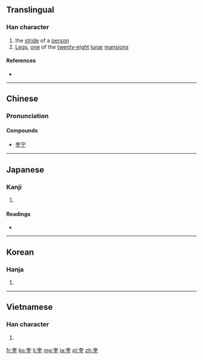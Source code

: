 ==Translingual==

===Han character===
{{Han char|rn=37|rad=大|as=06|sn=9|four=4010<sub>4</sub>|canj=大土土 (KGG)|ids=⿱[[大]][[圭]]}}

# the [[stride]] of a [[person]]
# [[w:Legs (Chinese constellation)|Legs]], [[one]] of the [[twenty-eight]] [[lunar]] [[mansion]]s

====References====
* {{Han ref|kx=0251.110|dkj=05911|dj=0512.100|hdz=10538.010|uh=594E|ud=22862|bh=ABB6|bd=43958}}

----

==Chinese==
{{zh-hanzi-box|[[奎]]}}

===Pronunciation===
{{zh-pron
|m=kuí
|c=fui1
|mn=khe
|mc=y
|oc=y
|ma=
|cat=n,pn
}}

====Compounds====
* [[奎宁]]

----

==Japanese==

===Kanji===
{{ja-kanji|grade=|rs=大06}}

# {{defn|lang=ja|sort=大06}}

====Readings====
* {{ja-readings|on=[[けい]] (kei), [[き]] (ki)|kun=[[また]] (mata)}}

----

==Korean==

===Hanja===
{{ko-hanja|hangeul=규|rv=gyu|mr=kyu}}

# {{defn|lang=ko|sort=大06}}

----

==Vietnamese==

===Han character===
{{vi-hantu|[[khuê]]|rs=大06}}

# {{defn|lang=vi|sort=大06}}

[[fr:奎]]
[[ko:奎]]
[[li:奎]]
[[mg:奎]]
[[ja:奎]]
[[pl:奎]]
[[zh:奎]]
